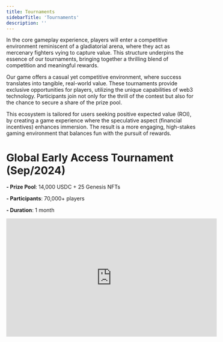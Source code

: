```yaml
---
title: Tournaments
sidebarTitle: 'Tournaments'
description: ''
---
```


In the core gameplay experience, players will enter a competitive environment reminiscent of a gladiatorial arena, where they act as mercenary fighters vying to capture value. This structure underpins the essence of our tournaments, bringing together a thrilling blend of competition and meaningful rewards.

Our game offers a casual yet competitive environment, where success translates into tangible, real-world value. These tournaments provide exclusive opportunities for players, utilizing the unique capabilities of web3 technology. Participants join not only for the thrill of the contest but also for the chance to secure a share of the prize pool.

This ecosystem is tailored for users seeking positive expected value (ROI), by creating a game experience where the speculative aspect (financial incentives) enhances immersion. The result is a more engaging, high-stakes gaming environment that balances fun with the pursuit of rewards.

# Global Early Access Tournament (Sep/2024)
**- Prize Pool**: 14,000 USDC + 25 Genesis NFTs

**- Participants**: 70,000+ players

**- Duration**: 1 month

<iframe width="560" height="315" src="https://www.youtube.com/embed/eWLhVYfmL4g?si=e1Cm0Pb3IIZBF868" title="YouTube video player" frameborder="0" allow="accelerometer; autoplay; clipboard-write; encrypted-media; gyroscope; picture-in-picture; web-share" referrerpolicy="strict-origin-when-cross-origin" allowfullscreen></iframe>